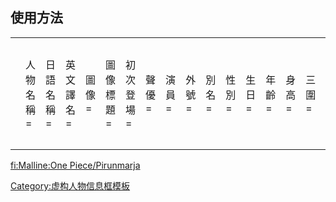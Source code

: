 <includeonly><!-- 在這裡加入模板的保護標識 --></includeonly><noinclude>{{template doc page viewed directly}}</noinclude>
<!-- 在本行下編輯模板說明 -->

{{brClear}}


== 使用方法 ==
{| style="background: transparent;"
|<pre>{{ONE PIECE人物
| 人物名稱 = 
| 日語名稱 = 
| 英文譯名 = 
| 圖像 = 
| 圖像標題 = 
| 初次登場 = 
| 聲優 = 
| 演員 = 
<!-- 基本資料 -->
| 外號 = 
| 別名 = 
| 性別 = 
| 生日 = 
| 年齡 = 
| 身高 = 
| 三圍 = 
| 血型 = 
| 出生地 = 
| 居住地 =
| 種族 =
| 職業身分 = 
<!-- 技能資料 -->
| 惡魔果實 = 
| 霸氣 = 
| 能力 = 
<!-- 團體資料 -->
| 隸屬團體 = 
| 團體職位 = 
<!-- 海賊資料 -->
| 隸屬海賊團 = 
| 海賊團職位 = 
| 懸賞金 = 
<!-- 海軍資料 -->
| 隸屬海軍 = 
| 海軍職位 = 
<!-- 附加設定資料 -->
| 喜歡的食物 = 
| 喜歡的島嶼 = 
| 代表動物 = 
| 代表顏色 = 
| 代表數字 = 
| 代表國家 = 
| 身上味道 = 
| 興趣 = 
<!-- 各地（中文）譯名  -->
| 台灣譯名 = 
| 港澳譯名 = 
| 大陸譯名 = 
}}
</pre>
{{UF-hcard-person}}
{{esoteric}}
|}

<includeonly>
<!-- 本行下加入模板的分類 -->
{{UF-hcard-person}}
[[Category:虚构人物信息框模板]]
<!-- 本行下加入模板的跨語言鏈接 -->
[[fi:Malline:One Piece/Pirunmarja]]
</includeonly>